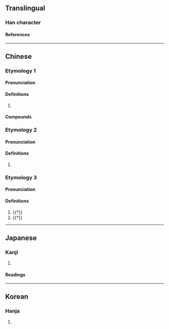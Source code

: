 {{character info/new}}
==Translingual==

===Han character===
{{Han char|rn=30|rad=口|as=04|sn=7|four=6201|canj=RPP|ids=⿰口比}}

====References====
{{Han ref|kx=0177.240|dkj=03333|dj=0395.060|hdz=10588.030|uh=5421}}

----

==Chinese==
{{zh-forms}}

===Etymology 1===

====Pronunciation====
{{zh-pron
|m=bǐ,bì,1nb=Mainland,2nb=Taiwan
|c=bei2
|mc=
|oc=
|cat=n
}}

====Definitions====
{{zh-hanzi}}

# {{zh-used2|t}}

====Compounds====
{{zh-der|吡喃|吡啶|吡咯|吡嗪|吡唑}}

===Etymology 2===

====Pronunciation====
{{zh-pron
|m=bì
|mc=2
|oc=3
|cat=n
}}

====Definitions====
{{zh-hanzi}}

# {{zh-hg}} {{zh-only|吡吡|[[sound]] of [[bird]]s [[cry]]ing}}

===Etymology 3===

====Pronunciation====
{{zh-pron
|m=bǐ
|mc=1
|oc=2
|cat=v
}}

====Definitions====
{{zh-hanzi}}

# {{†}} {{zh-alt-form|諀|to [[slander]]; to [[vilify]]}}
# {{†}} {{zh-alt-form|比|to [[compare]]}}

----

==Japanese==

===Kanji===
{{ja-kanji|rs=口04}}

# {{rfdef|ja|sort=口04}}

====Readings====
{{ja-readings
|goon=び
|kanon=ひ
|kun=そし-る
}}

----

==Korean==

===Hanja===
{{ko-hanja|hangeul=필|rv=pil|mr=p'il}}

# {{rfdef|ko|sort=口04}}